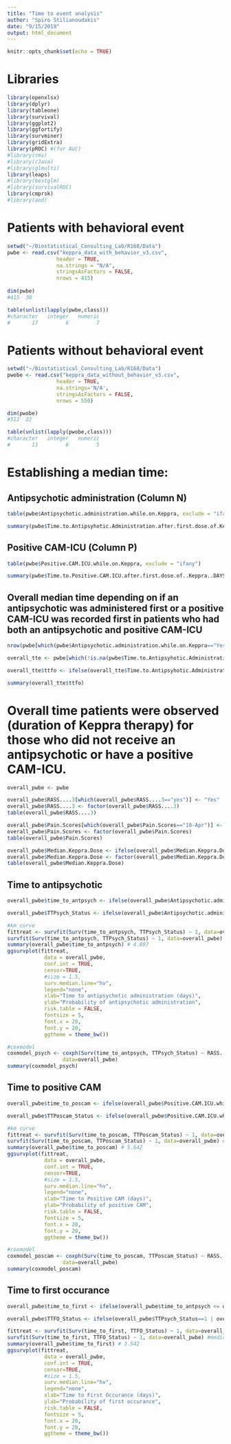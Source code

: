 ```yaml
---
title: "Time to event analysis"
author: "Spiro Stilianoudakis"
date: "9/15/2019"
output: html_document
---
```


```r
knitr::opts_chunk$set(echo = TRUE)
```

# Libraries

```r
library(openxlsx)
library(dplyr)
library(tableone)
library(survival)
library(ggplot2)
library(ggfortify)
library(survminer)
library(gridExtra)
library(pROC) #(for AUC)
#library(rms)
#library(rJava)
#library(glmulti)
library(leaps)
#library(bestglm)
#library(survivalROC)
library(cmprsk)
#library(aod)
```

# Patients with behavioral event

```r
setwd("~/Biostatistical_Consulting_Lab/R168/Data")
pwbe <- read.csv("keppra_data_with_behavior_v3.csv", 
                header = TRUE,
                na.strings = "N/A",
                stringsAsFactors = FALSE,
                nrows = 415)
 
dim(pwbe)
#415  30

table(unlist(lapply(pwbe,class)))
#character   integer   numeric 
#       17         6         7 
```

# Patients without behavioral event

```r
setwd("~/Biostatistical_Consulting_Lab/R168/Data")
pwobe <- read.csv("keppra_data_without_behavior_v3.csv", 
                header = TRUE,
                na.strings='N/A',
                stringsAsFactors = FALSE,
                nrows = 550)

dim(pwobe)
#512  22

table(unlist(lapply(pwobe,class)))
#character   integer   numeric 
#       11         6         5 
```

# Establishing a median time:

## Antipsychotic administration (Column N) 

```r
table(pwbe$Antipsychotic.administration.while.on.Keppra, exclude = "ifany")

summary(pwbe$Time.to.Antipsyhotic.Administration.after.first.dose.of.Keppra..DAYS.)
```


## Positive CAM-ICU (Column P) 

```r
table(pwbe$Positive.CAM.ICU.while.on.Keppra, exclude = "ifany")

summary(pwbe$Time.to.Positive.CAM.ICU.after.first.dose.of..Keppra..DAYS.)
```


## Overall median time depending on if an antipsychotic was administered first or a positive CAM-ICU was recorded first in patients who had both an antipsychotic and positive CAM-ICU

```r
nrow(pwbe[which(pwbe$Antipsychotic.administration.while.on.Keppra=="Yes" & pwbe$Positive.CAM.ICU.while.on.Keppra=="Yes"),])

overall_tte <- pwbe[which(!is.na(pwbe$Time.to.Antipsyhotic.Administration.after.first.dose.of.Keppra..DAYS.) & !is.na(pwbe$Time.to.Positive.CAM.ICU.after.first.dose.of..Keppra..DAYS.)),]

overall_tte$ttfo <- ifelse(overall_tte$Time.to.Antipsyhotic.Administration.after.first.dose.of.Keppra..DAYS. <= overall_tte$Time.to.Positive.CAM.ICU.after.first.dose.of..Keppra..DAYS., overall_tte$Time.to.Antipsyhotic.Administration.after.first.dose.of.Keppra..DAYS., overall_tte$Time.to.Positive.CAM.ICU.after.first.dose.of..Keppra..DAYS.)

summary(overall_tte$ttfo)
```

# Overall time patients were observed (duration of Keppra therapy) for those who did not receive an antipsychotic or have a positive CAM-ICU. 

```r
overall_pwbe <- pwbe

overall_pwbe$RASS....3[which(overall_pwbe$RASS....3=="yes")] <- "Yes"
overall_pwbe$RASS....3 <- factor(overall_pwbe$RASS....3)
table(overall_pwbe$RASS....3)

overall_pwbe$Pain.Scores[which(overall_pwbe$Pain.Scores=="10-Apr")] <- "4-10"
overall_pwbe$Pain.Scores <- factor(overall_pwbe$Pain.Scores)
table(overall_pwbe$Pain.Scores)

overall_pwbe$Median.Keppra.Dose <- ifelse(overall_pwbe$Median.Keppra.Dose %in% c("250", "500"), "<=500 mg", ">500 mg")
overall_pwbe$Median.Keppra.Dose <- factor(overall_pwbe$Median.Keppra.Dose, levels = c("<=500 mg", ">500 mg"))
table(overall_pwbe$Median.Keppra.Dose)

```


## Time to antipsychotic

```r

overall_pwbe$time_to_antpsych <- ifelse(overall_pwbe$Antipsychotic.administration.while.on.Keppra=="Yes", overall_pwbe$Time.to.Antipsyhotic.Administration.after.first.dose.of.Keppra..DAYS., overall_pwbe$Keppra.Duration..Days.)

overall_pwbe$TTPsych_Status <- ifelse(overall_pwbe$Antipsychotic.administration.while.on.Keppra=="Yes", 1, 0)

#km curve
fittreat <- survfit(Surv(time_to_antpsych, TTPsych_Status) ~ 1, data=overall_pwbe)
survfit(Surv(time_to_antpsych, TTPsych_Status) ~ 1, data=overall_pwbe) #median=11.74
summary(overall_pwbe$time_to_antpsych) # 4.897
ggsurvplot(fittreat, 
            data = overall_pwbe, 
            conf.int = TRUE, 
            censor=TRUE, 
            #size = 1.5,
            surv.median.line="hv",
            legend="none",
            xlab="Time to antipsychotic administration (days)",
            ylab="Probability of antipsychotic administration",
            risk.table = FALSE,
            fontsize = 5,
            font.x = 20,
            font.y = 20,
            ggtheme = theme_bw())

#coxmodel
coxmodel_psych <- coxph(Surv(time_to_antpsych, TTPsych_Status) ~ RASS....3 + Received.Benzo + Pain.Scores + Received.IV.opioid + Concurrent.AED + Median.Keppra.Dose, 
                  data=overall_pwbe)
summary(coxmodel_psych)
```

## Time to positive CAM

```r
overall_pwbe$time_to_poscam <- ifelse(overall_pwbe$Positive.CAM.ICU.while.on.Keppra=="Yes", overall_pwbe$Time.to.Positive.CAM.ICU.after.first.dose.of..Keppra..DAYS., overall_pwbe$Keppra.Duration..Days.)

overall_pwbe$TTPoscam_Status <- ifelse(overall_pwbe$Positive.CAM.ICU.while.on.Keppra=="Yes", 1, 0)

#km curve
fittreat <- survfit(Surv(time_to_poscam, TTPoscam_Status) ~ 1, data=overall_pwbe)
survfit(Surv(time_to_poscam, TTPoscam_Status) ~ 1, data=overall_pwbe) #median=NA
summary(overall_pwbe$time_to_poscam) # 5.642
ggsurvplot(fittreat, 
            data = overall_pwbe, 
            conf.int = TRUE, 
            censor=TRUE, 
            #size = 1.5,
            surv.median.line="hv",
            legend="none",
            xlab="Time to Positive CAM (days)",
            ylab="Probability of positive CAM",
            risk.table = FALSE,
            fontsize = 5,
            font.x = 20,
            font.y = 20,
            ggtheme = theme_bw())

#coxmodel
coxmodel_poscam <- coxph(Surv(time_to_poscam, TTPoscam_Status) ~ RASS....3 + Received.Benzo + Pain.Scores + Received.IV.opioid + Concurrent.AED + Median.Keppra.Dose, 
                  data=overall_pwbe)
summary(coxmodel_poscam)
```


## Time to first occurance

```r
overall_pwbe$time_to_first <- ifelse(overall_pwbe$time_to_antpsych <= overall_pwbe$time_to_poscam, overall_pwbe$time_to_antpsych, overall_pwbe$time_to_poscam)

overall_pwbe$TTFO_Status <- ifelse(overall_pwbe$TTPsych_Status==1 | overall_pwbe$TTPoscam_Status==1, 1, 0)

fittreat <- survfit(Surv(time_to_first, TTFO_Status) ~ 1, data=overall_pwbe)
survfit(Surv(time_to_first, TTFO_Status) ~ 1, data=overall_pwbe) #median=5.33
summary(overall_pwbe$time_to_first) # 3.542
ggsurvplot(fittreat, 
            data = overall_pwbe, 
            conf.int = TRUE, 
            censor=TRUE, 
            #size = 1.5,
            surv.median.line="hv",
            legend="none",
            xlab="Time to First Occurance (days)",
            ylab="Probability of first occurance",
            risk.table = FALSE,
            fontsize = 5,
            font.x = 20,
            font.y = 20,
            ggtheme = theme_bw())
```







